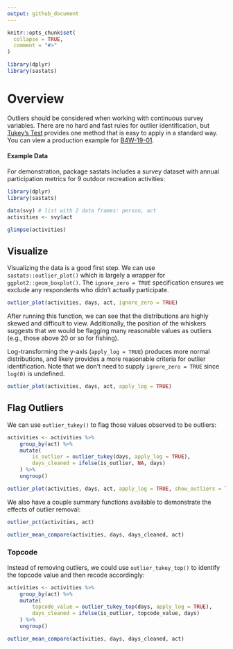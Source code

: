 ---
output: github_document
---
<!-- .md is generated from .Rmd. Please edit that file -->

```{r, include = FALSE}
knitr::opts_chunk$set(
  collapse = TRUE,
  comment = "#>"
)
```

```{r, message = FALSE, include=FALSE}
library(dplyr)
library(sastats)
```

# Overview

Outliers should be considered when working with continuous survey variables. There are no hard and fast rules for outlier identification, but [Tukey's Test]( https://en.wikipedia.org/wiki/Outlier#Tukey%27s_fences) provides one method that is easy to apply in a standard way. You can view a production example for [B4W-19-01](https://github.com/southwick-associates/B4W-19-01/blob/master/code/svy/7-recode-outliers.R).

#### Example Data

For demonstration, package sastats includes a survey dataset with annual participation metrics for 9 outdoor recreation activities:

```{r}
library(dplyr)
library(sastats)

data(svy) # list with 2 data frames: person, act
activities <- svy$act

glimpse(activities)
```

## Visualize

Visualizing the data is a good first step. We can use `sastats::outlier_plot()` which is largely a wrapper for `ggplot2::geom_boxplot()`. The `ignore_zero = TRUE` specification ensures we exclude any respondents who didn't actually participate.

```{r}
outlier_plot(activities, days, act, ignore_zero = TRUE)
```

After running this function, we can see that the distributions are highly skewed and difficult to view. Additionally, the position of the whiskers suggests that we would be flagging many reasonable values as outliers (e.g., those above 20 or so for fishing).

Log-transforming the y-axis (`apply_log = TRUE`) produces more normal distributions, and likely provides a more reasonable criteria for outlier identification. Note that we don't need to supply `ignore_zero = TRUE` since `log(0)` is undefined.

```{r}
outlier_plot(activities, days, act, apply_log = TRUE)
```

## Flag Outliers

We can use `outlier_tukey()` to flag those values observed to be outliers:

```{r}
activities <- activities %>%
    group_by(act) %>% 
    mutate(
        is_outlier = outlier_tukey(days, apply_log = TRUE), 
        days_cleaned = ifelse(is_outlier, NA, days) 
    ) %>% 
    ungroup()

outlier_plot(activities, days, act, apply_log = TRUE, show_outliers = TRUE)
```

We also have a couple summary functions available to demonstrate the effects of outlier removal:

```{r}
outlier_pct(activities, act)

outlier_mean_compare(activities, days, days_cleaned, act) 
```

### Topcode

Instead of removing outliers, we could use `outlier_tukey_top()` to identify the topcode value and then recode accordingly:

```{r}
activities <- activities %>%
    group_by(act) %>%
    mutate(
        topcode_value = outlier_tukey_top(days, apply_log = TRUE),
        days_cleaned = ifelse(is_outlier, topcode_value, days)
    ) %>%
    ungroup()

outlier_mean_compare(activities, days, days_cleaned, act)
```

